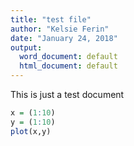 ```yaml
---
title: "test file"
author: "Kelsie Ferin"
date: "January 24, 2018"
output:
  word_document: default
  html_document: default
---
```


This is just a test document
```r
x = (1:10)
y = (1:10)
plot(x,y)

```